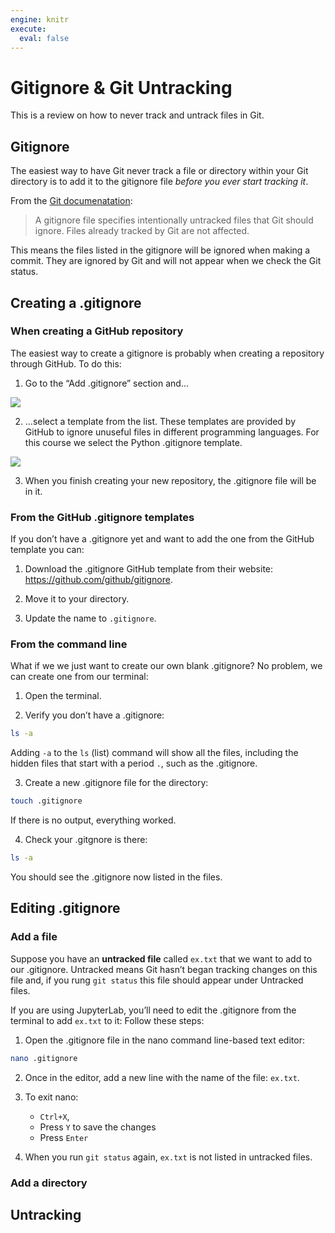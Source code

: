 ```yaml
---
engine: knitr
execute:
  eval: false
---
```


# Gitignore & Git Untracking

This is a review on how to never track and untrack files in Git.

## Gitignore
The easiest way to have Git never track a file or directory within your Git directory is to add it to the gitignore file *before you ever start tracking it*. 

From the [Git documenatation](https://git-scm.com/docs/gitignore):

>A gitignore file specifies intentionally untracked files that Git should ignore. Files already tracked by Git are not affected.

This means the files listed in the gitignore will be ignored when making a commit. They are ignored by Git and will not appear when we check the Git status. 


## Creating a .gitignore

### When creating a GitHub repository
The easiest way to create a gitignore is probably when creating a repository through GitHub. 
To do this:

1. Go to the "Add .gitignore" section and...

![](/images/git/add-gitignore.png)

2. ...select a template from the list. These templates are provided by GitHub to ignore unuseful files in different programming languages. For this course we select the Python .gitignore template. 

![](/images/git/select-gitignore-template.png)

3. When you finish creating your new repository, the .gitignore file will be in it. 

### From the GitHub .gitignore templates

If you don't have a .gitignore yet and want to add the one from the GitHub template you can:

1. Download the .gitignore GitHub template from their website: [https://github.com/github/gitignore](https://github.com/github/gitignore).

2. Move it to your directory.

3. Update the name to `.gitignore`. 

### From the command line 
What if we we just want to create our own blank .gitignore? 
No problem, we can create one from our terminal:

1. Open the terminal.

2. Verify you don't have a .gitignore:
```bash
ls -a
```

Adding `-a` to the `ls` (list) command will show all the files, including the hidden files that start with a period `.`, such as the .gitignore. 

3. Create a new .gitignore file for the directory:

```bash
touch .gitignore
```

If there is no output, everything worked. 

4. Check your .gitgnore is there:
```bash
ls -a
```

You should see the .gitignore now listed in the files. 


## Editing .gitignore

### Add a file
Suppose you have an **untracked file** called `ex.txt` that we want to add to our .gitignore. 
Untracked means Git hasn't began tracking changes on this file and, if you rung `git status` this file should appear under Untracked files. 

If you are using JupyterLab, you'll need to edit the .gitignore from the terminal to add `ex.txt` to it:
Follow these steps:

1. Open the .gitignore file in the nano command line-based text editor:

```bash
nano .gitignore
```

2. Once in the editor, add a new line with the name of the file: `ex.txt`. 

3. To exit nano: 
    - `Ctrl+X`, 
    - Press `Y` to save the changes
    - Press `Enter` 

4. When you run `git status` again, `ex.txt` is not listed in untracked files. 

### Add a directory

## Untracking
